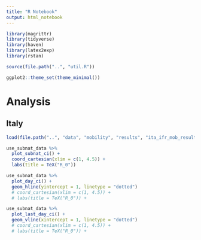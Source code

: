 ```yaml
---
title: "R Notebook"
output: html_notebook
---
```


```r
library(magrittr)
library(tidyverse)
library(haven)
library(latex2exp)
library(rstan)

source(file.path("..", "util.R"))

ggplot2::theme_set(theme_minimal())
```

# Analysis

## Italy

```r
load(file.path("..", "data", "mobility", "results", "ita_ifr_mob_results.RData"))
```

```r
use_subnat_data %>% 
  plot_subnat_ci() + 
  coord_cartesian(xlim = c(1, 4.5)) +
  labs(title = TeX("R_0"))
```

```r
use_subnat_data %>% 
  plot_day_ci() +
  geom_hline(yintercept = 1, linetype = "dotted")
  # coord_cartesian(xlim = c(1, 4.5)) +
  # labs(title = TeX("R_0")) +
```

```r
use_subnat_data %>% 
  plot_last_day_ci() +
  geom_vline(xintercept = 1, linetype = "dotted")
  # coord_cartesian(xlim = c(1, 4.5)) +
  # labs(title = TeX("R_0")) +
```
